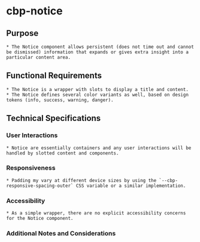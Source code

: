 
<Meta title="Components/Notice/Specifications" />

# cbp-notice

## Purpose

    * The Notice component allows persistent (does not time out and cannot be dismissed) information that expands or gives extra insight into a particular content area.

## Functional Requirements

    * The Notice is a wrapper with slots to display a title and content.
    * The Notice defines several color variants as well, based on design tokens (info, success, warning, danger).

## Technical Specifications
### User Interactions

    * Notice are essentially containers and any user interactions will be handled by slotted content and components.
    
### Responsiveness

    * Padding my vary at different device sizes by using the `--cbp-responsive-spacing-outer` CSS variable or a similar implementation.
    
### Accessibility

    * As a simple wrapper, there are no explicit accessibility concerns for the Notice component.
    
### Additional Notes and Considerations
